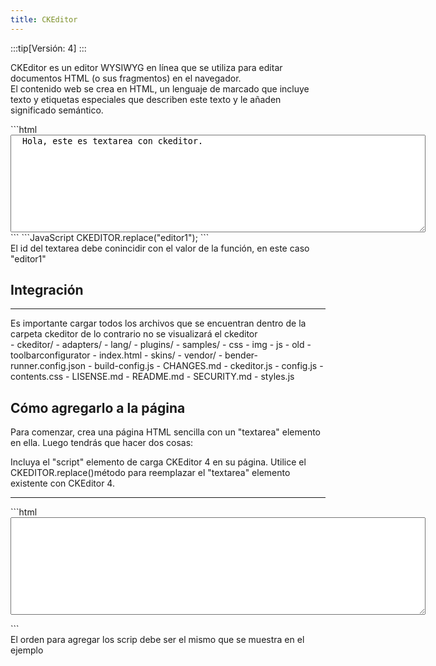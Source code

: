 ```yaml
---
title: CKEditor 
---
```


:::tip[Versión: 4]
:::

CKEditor es un editor WYSIWYG en línea que se utiliza para editar documentos HTML (o sus fragmentos) en el navegador.  
El contenido web se crea en HTML, un lenguaje de marcado que incluye texto y etiquetas especiales que describen este texto y le añaden significado semántico.
<div class="inputs">
      <CKEditor />
      <CKEditorExampple />

<div class="tabb-m">
<Tabs>
<TabItem label="HTML">
```html
<textarea name="editor1" id="editor1" rows="10" cols="80">
  Hola, este es textarea con ckeditor.
</textarea>
```
</TabItem>
<TabItem label="JS">
```JavaScript
   CKEDITOR.replace("editor1");
```
 <Aside>El id del textarea debe conincidir con el valor de la función, en este caso "editor1"</Aside>
</TabItem>
 </Tabs>
</div>

</div>

## Integración

<hr />
<Aside>Es importante cargar todos los archivos que se encuentran dentro de la carpeta ckeditor de lo contrario no se visualizará el ckeditor</Aside>
<FileTree>
    - ckeditor/
        - adapters/
        - lang/
        - plugins/
        - samples/
            - css
            - img
            - js
            - old
            - toolbarconfigurator
            - index.html
        - skins/
        - vendor/
        - bender-runner.config.json
        - build-config.js
        - CHANGES.md
        - ckeditor.js
        - config.js
        - contents.css
        - LISENSE.md
        - README.md
        - SECURITY.md
        - styles.js
</FileTree>

## Cómo agregarlo a la página
Para comenzar, crea una página HTML sencilla con un "textarea" elemento en ella. Luego tendrás que hacer dos cosas:

Incluya el "script" elemento de carga CKEditor 4 en su página.
Utilice el CKEDITOR.replace()método para reemplazar el "textarea" elemento existente con CKEditor 4.
<hr />
 <Card title="Ejemplo" icon="setting">
```html
   <html lang="en">
    <head>
        <meta charset="utf-8">
        <script src="../vendor/ckeditor/ckeditor.js"></script>
    </head>
    <body>
        <form>
            <textarea name="editor1" id="editor1" rows="10" cols="80">
            </textarea>
            <script>
                CKEDITOR.replace( 'editor1' );
            </script>
        </form>
    </body>
</html>
```
<Aside>El orden para agregar los scrip debe ser el mismo que se muestra en el ejemplo</Aside>
  </Card>
